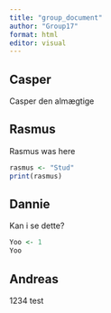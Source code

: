 ```yaml
---
title: "group_document"
author: "Group17"
format: html
editor: visual
---
```


## Casper

Casper den almægtige

## Rasmus

Rasmus was here

```r
rasmus <- "Stud"
print(rasmus)
```

## Dannie

Kan i se dette?

```r
Yoo <- 1
Yoo
```

## Andreas

1234 test
